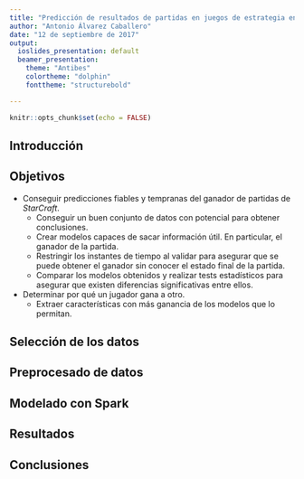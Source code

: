 ```yaml
---
title: "Predicción de resultados de partidas en juegos de estrategia en tiempo real"
author: "Antonio Álvarez Caballero"
date: "12 de septiembre de 2017"
output:
  ioslides_presentation: default
  beamer_presentation:
    theme: "Antibes"
    colortheme: "dolphin"
    fonttheme: "structurebold"

---
```


```r
knitr::opts_chunk$set(echo = FALSE)
```
## Introducción

## Objetivos

* Conseguir predicciones fiables y tempranas del ganador de partidas de *StarCraft*.
    + Conseguir un buen conjunto de datos con potencial para obtener conclusiones.
    + Crear modelos capaces de sacar información útil. En particular, el ganador de la partida.
    + Restringir los instantes de tiempo al validar para asegurar que se puede obtener el ganador sin conocer el estado final de la partida.
    + Comparar los modelos obtenidos y realizar tests estadísticos para asegurar que existen diferencias significativas entre ellos.
* Determinar por qué un jugador gana a otro.
    + Extraer características con más ganancia de los modelos que lo permitan.


## Selección de los datos

## Preprocesado de datos

## Modelado con Spark

## Resultados

## Conclusiones
